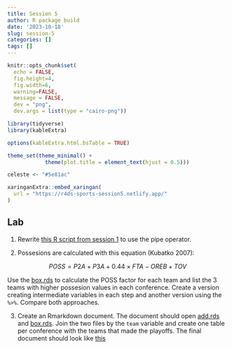 ```yaml
---
title: Session 5
author: R package build
date: '2023-10-18'
slug: session-5
categories: []
tags: []
---
```





```r
knitr::opts_chunk$set(
  echo = FALSE, 
  fig.height=4, 
  fig.width=6, 
  warning=FALSE, 
  message = FALSE,
  dev = "png", 
  dev.args = list(type = "cairo-png"))

library(tidyverse)
library(kableExtra)

options(kableExtra.html.bsTable = TRUE)

theme_set(theme_minimal() + 
            theme(plot.title = element_text(hjust = 0.5)))

celeste <- "#5e81ac"

```



```r
xaringanExtra::embed_xaringan(
  url = "https://r4ds-sports-session5.netlify.app/"
)
```


## Lab

1) Rewrite [this R script from session 1](./script.R) to use the pipe operator.

2) Possesions are calculated with this equation (Kubatko 2007):

$$POSS = P2A + P3A + 0.44 \times FTA - OREB + TOV$$

Use the [box.rds](./box.rds) to calculate the POSS factor for each team and list the 3 teams with higher possesion values in each conference. Create a version creating intermediate variables in each step and another version using the ` %>% `. Compare both approaches. 

3) Create an Rmarkdown document. The document should open [add.rds](./add.rds) and [box.rds](./box.rds). Join the two files by the `team` variable and create one table per conference with the teams that made the playoffs. The final document should look like [this](./solution.docx)


